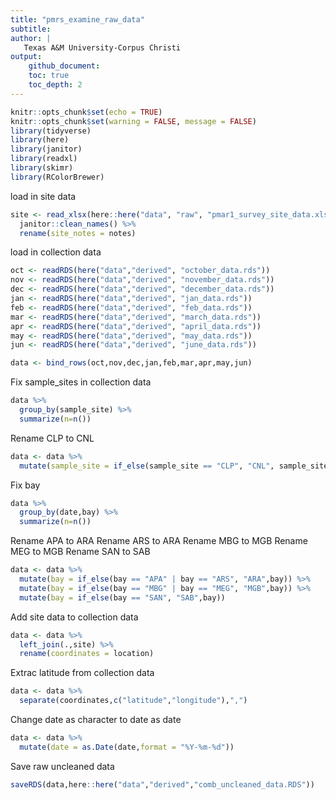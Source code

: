 ```yaml
---
title: "pmrs_examine_raw_data"
subtitle:
author: |
   Texas A&M University-Corpus Christi
output:
    github_document:
    toc: true
    toc_depth: 2
---
```


```r
knitr::opts_chunk$set(echo = TRUE)
knitr::opts_chunk$set(warning = FALSE, message = FALSE) 
library(tidyverse)
library(here)
library(janitor)
library(readxl)
library(skimr)
library(RColorBrewer)
```

load in site data

```r
site <- read_xlsx(here::here("data", "raw", "pmar1_survey_site_data.xlsx")) %>%
  janitor::clean_names() %>%
  rename(site_notes = notes)
```

load in collection data

```r
oct <- readRDS(here("data","derived", "october_data.rds"))
nov <- readRDS(here("data","derived", "november_data.rds"))
dec <- readRDS(here("data","derived", "december_data.rds"))
jan <- readRDS(here("data","derived", "jan_data.rds"))
feb <- readRDS(here("data","derived", "feb_data.rds"))
mar <- readRDS(here("data","derived", "march_data.rds"))
apr <- readRDS(here("data","derived", "april_data.rds"))
may <- readRDS(here("data","derived", "may_data.rds"))
jun <- readRDS(here("data","derived", "june_data.rds"))

data <- bind_rows(oct,nov,dec,jan,feb,mar,apr,may,jun)
```

Fix sample_sites in collection data

```r
data %>%
  group_by(sample_site) %>%
  summarize(n=n())
```

Rename CLP to CNL

```r
data <- data %>%
  mutate(sample_site = if_else(sample_site == "CLP", "CNL", sample_site))
```

Fix bay

```r
data %>%
  group_by(date,bay) %>%
  summarize(n=n())
```

Rename APA to ARA
Rename ARS to ARA
Rename MBG to MGB
Rename MEG to MGB
Rename SAN to SAB

```r
data <- data %>%
  mutate(bay = if_else(bay == "APA" | bay == "ARS", "ARA",bay)) %>%
  mutate(bay = if_else(bay == "MBG" | bay == "MEG", "MGB",bay)) %>%
  mutate(bay = if_else(bay == "SAN", "SAB",bay))
```

Add site data to collection data

```r
data <- data %>%
  left_join(.,site) %>%
  rename(coordinates = location)
```


Extrac latitude from collection data

```r
data <- data %>%
  separate(coordinates,c("latitude","longitude"),",")
```

Change date as character to date as date

```r
data <- data %>%
  mutate(date = as.Date(date,format = "%Y-%m-%d"))
```

Save raw uncleaned data

```r
saveRDS(data,here::here("data","derived","comb_uncleaned_data.RDS"))
```
